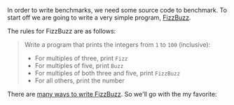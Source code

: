 In order to write benchmarks, we need some source code to benchmark.
To start off we are going to write a very simple program,
[FizzBuzz](https://en.wikipedia.org/wiki/Fizz_buzz#Programming).

The rules for FizzBuzz are as follows:

> Write a program that prints the integers from `1` to `100` (inclusive):
> - For multiples of three, print `Fizz`
> - For multiples of five, print `Buzz`
> - For multiples of both three and five, print `FizzBuzz`
> - For all others, print the number

There are [many ways to write FizzBuzz](https://rosettacode.org/wiki/FizzBuzz).
So we'll go with the my favorite:
